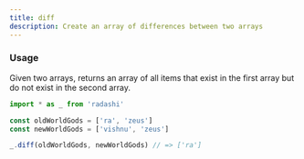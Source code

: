 ```yaml
---
title: diff
description: Create an array of differences between two arrays
---
```


### Usage

Given two arrays, returns an array of all items that exist in the first array
but do not exist in the second array.

```ts
import * as _ from 'radashi'

const oldWorldGods = ['ra', 'zeus']
const newWorldGods = ['vishnu', 'zeus']

_.diff(oldWorldGods, newWorldGods) // => ['ra']
```
